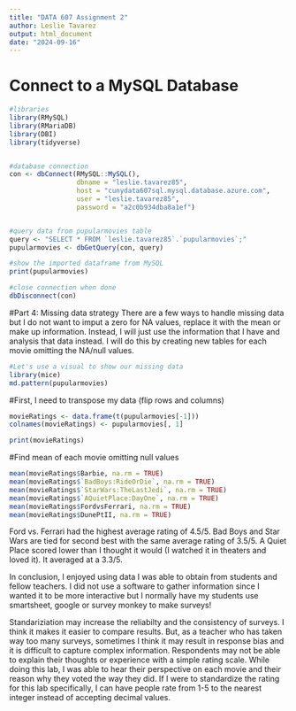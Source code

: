 ```yaml
---
title: "DATA 607 Assignment 2"
author: Leslie Tavarez
output: html_document
date: "2024-09-16"
---
```

# Connect to a MySQL Database
```r
#libraries
library(RMySQL)
library(RMariaDB)
library(DBI)
library(tidyverse)


#database connection 
con <- dbConnect(RMySQL::MySQL(),
                 dbname = "leslie.tavarez85",
                 host = "cunydata607sql.mysql.database.azure.com",
                 user = "leslie.tavarez85",
                 password = "a2c0b934dba8a1ef")


#query data from pupularmovies table
query <- "SELECT * FROM `leslie.tavarez85`.`pupularmovies`;"
pupularmovies <- dbGetQuery(con, query)

#show the imported dataframe from MySQL
print(pupularmovies)

#close connection when done 
dbDisconnect(con)
```

#Part 4: Missing data strategy 
There are a few ways to handle missing data but I do not want to imput a zero for NA values, replace it with the mean or make up information. Instead, I will just use the information that I have and analysis that data instead. I will do this by creating new tables for each movie omitting the NA/null values.

```r
#Let's use a visual to show our missing data 
library(mice)
md.pattern(pupularmovies)
```

#First, I need to transpose my data (flip rows and columns)
```R
movieRatings <- data.frame(t(pupularmovies[-1]))
colnames(movieRatings) <- pupularmovies[, 1]

print(movieRatings)

```
#Find mean of each movie omitting null values
```R
mean(movieRatings$Barbie, na.rm = TRUE)
mean(movieRatings$`BadBoys:RideOrDie`, na.rm = TRUE)
mean(movieRatings$`StarWars:TheLastJedi`, na.rm = TRUE)
mean(movieRatings$`AQuietPlace:DayOne`, na.rm = TRUE)
mean(movieRatings$FordvsFerrari, na.rm = TRUE)
mean(movieRatings$DunePtII, na.rm = TRUE)


```
Ford vs. Ferrari had the highest average rating of 4.5/5. Bad Boys and Star Wars are tied for second best with the same average rating of 3.5/5. A Quiet Place scored lower than I thought it would (I watched it in theaters and loved it). It averaged at a 3.3/5. 

In conclusion, I enjoyed using data I was able to obtain from students and fellow teachers. I did not use a software to gather information since I wanted it to be more interactive but I normally have my students use smartsheet, google or survey monkey to make surveys! 

Standariziation may increase the reliabilty and the consistency of surveys. I think it makes it easier to compare results. But, as a teacher who has taken way too many surveys, sometimes I think it may result in response bias and it is difficult to capture complex information. Respondents may not be able to explain their thoughts or experience with a simple rating scale. While doing this lab, I was able to hear their perspective on each movie and their reason why they voted the way they did. If I were to standardize the rating for this lab specifically, I can have people rate from 1-5 to the nearest integer instead of accepting decimal values. 